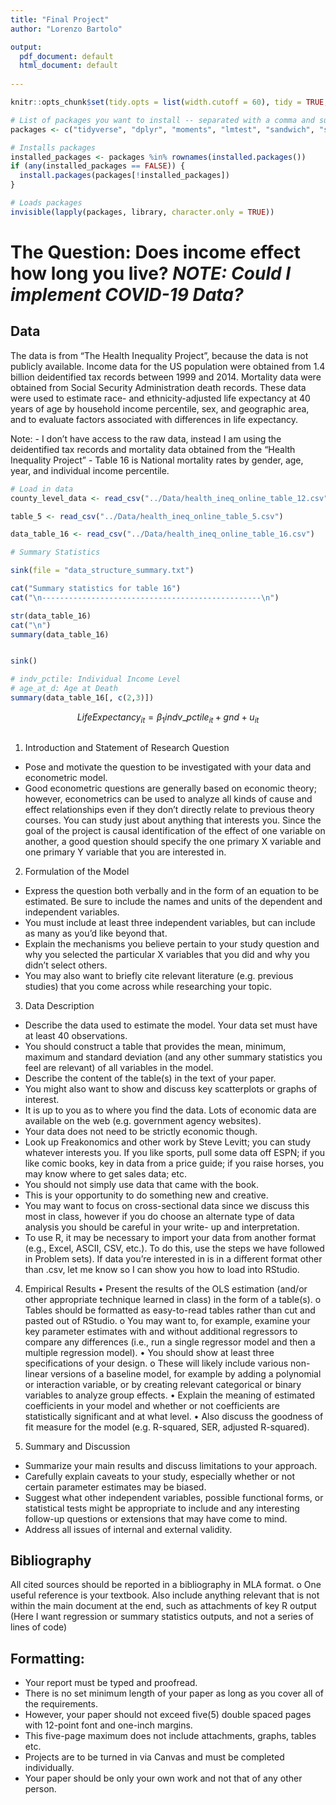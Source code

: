 ```yaml
---
title: "Final Project"
author: "Lorenzo Bartolo"

output:
  pdf_document: default
  html_document: default
    
---
```


```r
knitr::opts_chunk$set(tidy.opts = list(width.cutoff = 60), tidy = TRUE, echo = TRUE)

# List of packages you want to install -- separated with a comma and surrounded in "quotes" 
packages <- c("tidyverse", "dplyr", "moments", "lmtest", "sandwich", "stringr", "readr", "here", "ggplot2", "modelr", "MASS", "knitr", "formatR", "car", "AER", "plm", "stargazer", "readxl","haven")

# Installs packages
installed_packages <- packages %in% rownames(installed.packages())
if (any(installed_packages == FALSE)) {
  install.packages(packages[!installed_packages])
}

# Loads packages
invisible(lapply(packages, library, character.only = TRUE))

```

# The Question: Does income effect how long you live? *NOTE: Could I implement COVID-19 Data? *

## Data
The data is from "The Health Inequality Project", because the data is not publicly available. Income data for the US population were obtained from 1.4 billion deidentified tax records between 1999 and 2014. Mortality data were obtained from Social Security Administration death records. These data were used to estimate race- and ethnicity-adjusted life expectancy at 40 years of age by household income percentile, sex, and geographic area, and to evaluate factors associated with differences in life expectancy.

Note: 
- I don't have access to the raw data, instead I am using the deidentified tax records and mortality data obtained from the "Health Inequality Project"
- Table 16 is National mortality rates by gender, age, year, and individual income
percentile. 



```r

# Load in data
county_level_data <- read_csv("../Data/health_ineq_online_table_12.csv")

table_5 <- read_csv("../Data/health_ineq_online_table_5.csv")

data_table_16 <- read_csv("../Data/health_ineq_online_table_16.csv")

```


```r
# Summary Statistics

sink(file = "data_structure_summary.txt")

cat("Summary statistics for table 16")
cat("\n-------------------------------------------------\n")

str(data_table_16)
cat("\n")
summary(data_table_16)


sink()
```


```r
# indv_pctile: Individual Income Level
# age_at_d: Age at Death
summary(data_table_16[, c(2,3)])

```



$$ LifeExpectancy_{it} = \beta_1 indv\_pctile_{it} + gnd + u_{it} $$
```r


```


1. Introduction and Statement of Research Question
- Pose and motivate the question to be investigated with your data and econometric model.
- Good econometric questions are generally based on economic theory; however,
econometrics can be used to analyze all kinds of cause and effect relationships even if
they don’t directly relate to previous theory courses. You can study just about anything
that interests you. Since the goal of the project is causal identification of the effect of
one variable on another, a good question should specify the one primary X variable
and one primary Y variable that you are interested in.


2. Formulation of the Model
- Express the question both verbally and in the form of an equation to be estimated. Be sure to
include the names and units of the dependent and independent variables.
- You must include at least three independent variables, but can include as many as you’d like
beyond that.
- Explain the mechanisms you believe pertain to your study question and why you selected the
particular X variables that you did and why you didn’t select others.
- You may also want to briefly cite relevant literature (e.g. previous studies) that you come across
while researching your topic.


3. Data Description
- Describe the data used to estimate the model. Your data set must have at least 40 observations.
- You should construct a table that provides the mean, minimum, maximum and
standard deviation (and any other summary statistics you feel are relevant) of all
variables in the model.
- Describe the content of the table(s) in the text of your paper.
- You might also want to show and discuss key scatterplots or graphs of interest.
- It is up to you as to where you find the data. Lots of economic data are available on the web (e.g.
government agency websites).
- Your data does not need to be strictly economic though.
- Look up Freakonomics and other work by Steve Levitt; you can study whatever interests
you. If you like sports, pull some data off ESPN; if you like comic books, key in data
from a price guide; if you raise horses, you may know where to get sales data; etc.
- You should not simply use data that came with the book.
- This is your opportunity to do something new and creative.
- You may want to focus on cross-sectional data since we discuss this most in class, however if you
do choose an alternate type of data analysis you should be careful in your write- up and
interpretation.
- To use R, it may be necessary to import your data from another format (e.g., Excel, ASCII, CSV,
etc.). To do this, use the steps we have followed in Problem sets). If data you’re interested in is in
a different format other than .csv, let me know so I can show you how to load into RStudio.


4. Empirical Results
• Present the results of the OLS estimation (and/or other appropriate technique learned in class) in
the form of a table(s).
o Tables should be formatted as easy-to-read tables rather than cut and pasted out of
RStudio.
o You may want to, for example, examine your key parameter estimates with and without
additional regressors to compare any differences (i.e., run a single regressor model and
then a multiple regression model).
• You should show at least three specifications of your design.
o These will likely include various non-linear versions of a baseline model, for example by
adding a polynomial or interaction variable, or by creating relevant categorical or binary
variables to analyze group effects.
• Explain the meaning of estimated coefficients in your model and whether or not coefficients are
statistically significant and at what level.
• Also discuss the goodness of fit measure for the model (e.g. R-squared, SER, adjusted R-squared).


5. Summary and Discussion
- Summarize your main results and discuss limitations to your approach.
- Carefully explain caveats to your study, especially whether or not certain parameter
estimates may be biased.
- Suggest what other independent variables, possible functional forms, or statistical tests
might be appropriate to include and any interesting follow-up questions or extensions
that may have come to mind.
- Address all issues of internal and external validity.


## Bibliography
All cited sources should be reported in a bibliography in MLA format.
o One useful reference is your textbook.
Also include anything relevant that is not within the main document at the end, such as
attachments of key R output (Here I want regression or summary statistics outputs, and not a
series of lines of code)


## Formatting:
- Your report must be typed and proofread.
- There is no set minimum length of your paper as long as you cover all of the requirements.
- However, your paper should not exceed five(5) double spaced pages with 12-point font and
one-inch margins.
- This five-page maximum does not include attachments, graphs, tables etc.
- Projects are to be turned in via Canvas and must be completed individually.
- Your paper should be only your own work and not that of any other person.


